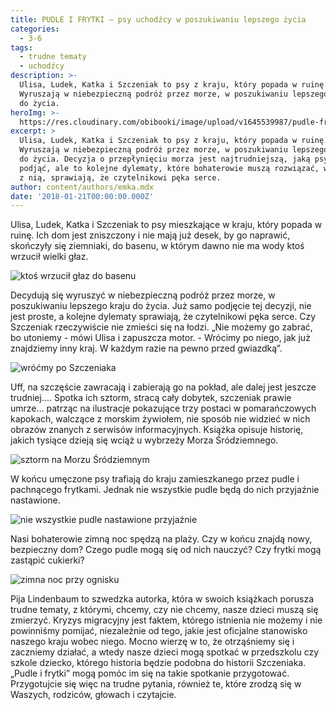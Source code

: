 ```yaml
---
title: PUDLE I FRYTKI — psy uchodźcy w poszukiwaniu lepszego życia
categories:
  - 3-6
tags:
  - trudne tematy
  - uchodźcy
description: >-
  Ulisa, Ludek, Katka i Szczeniak to psy z kraju, który popada w ruinę.
  Wyruszają w niebezpieczną podróż przez morze, w poszukiwaniu lepszego miejsca
  do życia.
heroImg: >-
  https://res.cloudinary.com/obibooki/image/upload/v1645539987/pudle-frytki-okladka-dobra_cabcyk.jpg
excerpt: >
  Ulisa, Ludek, Katka i Szczeniak to psy z kraju, który popada w ruinę.
  Wyruszają w niebezpieczną podróż przez morze, w poszukiwaniu lepszego miejsca
  do życia. Decyzja o przepłynięciu morza jest najtrudniejszą, jaką psy muszą
  podjąć, ale to kolejne dylematy, które bohaterowie muszą rozwiązać, w związku
  z nią, sprawiają, że czytelnikowi pęka serce.
author: content/authors/emka.mdx
date: '2018-01-21T00:00:00.000Z'
---
```


Ulisa, Ludek, Katka i Szczeniak to psy mieszkające w kraju, który popada w
ruinę. Ich dom jest zniszczony i nie mają już desek, by go naprawić, skończyły
się ziemniaki, do basenu, w którym dawno nie ma wody ktoś wrzucił wielki głaz.

![ktoś wrzucił głaz do basenu](guaz1.jpeg "")

Decydują się wyruszyć w niebezpieczną podróż przez morze, w poszukiwaniu
lepszego kraju do życia. Już samo podjęcie tej decyzji, nie jest proste, a
kolejne dylematy sprawiają, że czytelnikowi pęka serce. Czy Szczeniak
rzeczywiście nie zmieści się na łodzi. „Nie możemy go zabrać, bo utoniemy - mówi
Ulisa i zapuszcza motor. - Wrócimy po niego, jak już znajdziemy inny kraj. W
każdym razie na pewno przed gwiazdką”.

![wróćmy po Szczeniaka](pomost1.jpeg "")

Uff, na szczęście zawracają i zabierają go na pokład, ale dalej jest jeszcze
trudniej.... Spotka ich sztorm, stracą cały dobytek, szczeniak prawie umrze...
patrząc na ilustracje pokazujące trzy postaci w pomarańczowych kapokach,
walczące z morskim żywiołem, nie sposób nie widzieć w nich obrazów znanych z
serwisów informacyjnych. Książka opisuje historię, jakich tysiące dzieją się
wciąż u wybrzeży Morza Śródziemnego.

![sztorm na Morzu Śródziemnym](sztorm-flat1.jpeg "")

W końcu umęczone psy trafiają do kraju zamieszkanego przez pudle i pachnącego
frytkami. Jednak nie wszystkie pudle będą do nich przyjaźnie nastawione.

![nie wszystkie pudle nastawione przyjaźnie](pudel1.jpeg "")

Nasi bohaterowie zimną noc spędzą na plaży. Czy w końcu znajdą nowy, bezpieczny
dom? Czego pudle mogą się od nich nauczyć? Czy frytki mogą zastąpić cukierki?

![zimna noc przy ognisku](ognisko1.jpeg "")

Pija Lindenbaum to szwedzka autorka, która w swoich książkach porusza trudne
tematy, z którymi, chcemy, czy nie chcemy, nasze dzieci muszą się zmierzyć.
Kryzys migracyjny jest faktem, którego istnienia nie możemy i nie powinniśmy
pomijać, niezależnie od tego, jakie jest oficjalne stanowisko naszego kraju
wobec niego. Mocno wierzę w to, że otrząśniemy się i zaczniemy działać, a wtedy
nasze dzieci mogą spotkać w przedszkolu czy szkole dziecko, którego historia
będzie podobna do historii Szczeniaka. „Pudle i frytki” mogą pomóc im się na
takie spotkanie przygotować. Przygotujcie się więc na trudne pytania, również
te, które zrodzą się w Waszych, rodziców, głowach i czytajcie.

<BuyBox bboid="30469349"/>
